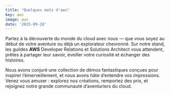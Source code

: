 ```yaml
---
title: "Quelques mots d'aws"
key: aws
image: aws
date: '2025-09-28'
---
```

Partez à la découverte du monde du cloud avec nous — que vous soyez au début de votre aventure ou déjà un explorateur chevronné. Sur notre stand, les guildes **AWS** Developer Relations et Solutions Architect vous attendent, prêtes à partager leur savoir, éveiller votre curiosité et échanger des histoires.

Nous avons conjuré une collection de démos fantastiques conçues pour inspirer l’émerveillement, et nous avons hâte d’entendre vos impressions. Venez vous amuser : explorez nos créations, remportez des prix, et rejoignez notre grande communauté d’aventuriers du cloud.
